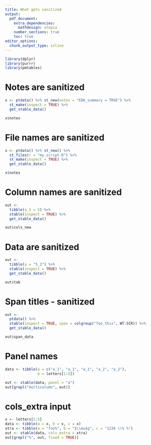 ```yaml
--- 
title: What gets sanitized
output: 
  pdf_document: 
    extra_dependencies: 
      mathdesign: utopia
    number_sections: true
    toc: true 
editor_options: 
  chunk_output_type: inline
---
```


```r
library(dplyr)
library(purrr)
library(pmtables)
```

\clearpage

# Notes are sanitized

```r
x <- ptdata() %>% st_new(notes = "EDA_summary = TRUE") %>% 
  st_make(inspect = TRUE) %>% 
  get_stable_data() 

x$notes
```


\clearpage

# File names are sanitized

```r
x <- ptdata() %>% st_new() %>% 
  st_files(r = "my_script.R") %>% 
  st_make(inspect = TRUE) %>% 
  get_stable_data() 

x$notes
```


# Column names are sanitized

```r
out <- 
  tibble(a_1 = 5) %>% 
  stable(inspect = TRUE) %>% 
  get_stable_data()

out$cols_new
```

# Data are sanitized

```r
out <- 
  tibble(a = "5_2") %>% 
  stable(inspect = TRUE) %>% 
  get_stable_data()

out$tab
```

# Span titles - sanitized

```r
out <- 
  ptdata() %>% 
  stable(inspect = TRUE, span = colgroup("foo_this", WT:SCR)) %>% 
  get_stable_data()

out$span_data
```


# Panel names

```r
data <- tibble(a = c("a_1", "a_1", "a_1", "a_2", "a_2"), 
               b = letters[1:5])

out <- stable(data, panel = "a") 
out[grepl("multicolumn", out)]
```

# cols_extra input

```r
x <- letters[1:5]
data <- tibble(a = x, b = x, c = x)
xtra <- tibble(a = "foo%", b = "$\\mu$g", c = "1234 \\% %")
out <- stable(data, cols_extra = xtra)
out[grepl("%", out, fixed = TRUE)]
```

